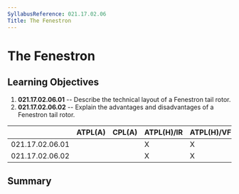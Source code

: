 ```yaml
---
SyllabusReference: 021.17.02.06
Title: The Fenestron
---
```


# The Fenestron

## Learning Objectives

1.  **021.17.02.06.01** -- Describe the technical layout of a Fenestron tail
    rotor.
2.  **021.17.02.06.02** -- Explain the advantages and disadvantages of a
    Fenestron tail rotor.

|                 | ATPL(A) | CPL(A) | ATPL(H)/IR | ATPL(H)/VFR | CPL(H) | IR  | CBIR(A) |
| --------------- | ------- | ------ | ---------- | ----------- | ------ | --- | ------- |
| 021.17.02.06.01 |         |        | X          | X           | X      |     |         |
| 021.17.02.06.02 |         |        | X          | X           | X      |     |         |

## Summary
